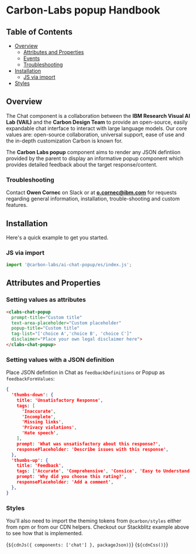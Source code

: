 
<Meta of={popupElementStories} />

# Carbon-Labs popup Handbook

## Table of Contents

- [Overview](#overview)
  - [Attributes and Properties](#attributes-and-properties)
  - [Events](#events)
  - [Troubleshooting](#troubleshooting)
- [Installation](#installation)
  - [JS via import](#js-via-import)
- [Styles](#styles)

## Overview 
<a id="overview"></a>

The Chat component is a collaboration between the **IBM Research Visual AI Lab (VAIL)** and the **Carbon Design Team** to provide an open-source, easily expandable chat interface to interact with large language models. Our core values are: open-source collaboration, universal support, ease of use and the in-depth customization Carbon is known for.

The **Carbon Labs popup** component aims to render any JSON defintiion provided by the parent to display an informative popup component which provides detailed feedback about the target response/content.

### Troubleshooting 
<a id="troubleshooting"></a> 

Contact **Owen Cornec** on Slack or at **o.cornec@ibm.com** for requests regarding general information, installation, trouble-shooting and custom features.

## Installation 
<a id="installation"></a>

Here's a quick example to get you started.

### JS via import 
<a id="js-via-import"></a>

```javascript
import '@carbon-labs/ai-chat-popup/es/index.js';
```

## Attributes and Properties 
<a id="attributes-and-properties"></a>
### Setting values as attributes
```html
<clabs-chat-popup
  prompt-title="Custom title"
  text-area-placeholder="Custom placeholder"
  popup-title="Custom title"
  tag-list="['choice A','choice B', 'choice C']"
  disclaimer="Place your own legal disclaimer here">
</clabs-chat-popup>
```
### Setting values with a JSON definition

Place JSON defintion in Chat as `feedbackDefinitions` or Popup as `feedbackFormValues`:
```json
{
  'thumbs-down': {
    title: 'Unsatisfactory Response',
    tags: [
      'Inaccurate',
      'Incomplete',
      'Missing links',
      'Privacy violations',
      'Hate speech',
    ],
    prompt: 'What was unsatisfactory about this response?',
    responsePlaceholder: 'Describe issues with this response',
  },
  'thumbs-up': {
    title: 'Feedback',
    tags: ['Accurate', 'Comprehensive', 'Consice', 'Easy to Understand'],
    prompt: 'Why did you choose this rating?',
    responsePlaceholder: 'Add a comment',
  },
}
```




### Styles

You'll also need to import the theming tokens from `@carbon/styles` either from
npm or from our CDN helpers. Checkout our Stackblitz example above to see how
that is implemented.

<Markdown>{`${cdnJs({ components: ['chat'] }, packageJson)}`}</Markdown>
<Markdown>{`${cdnCss()}`}</Markdown>
